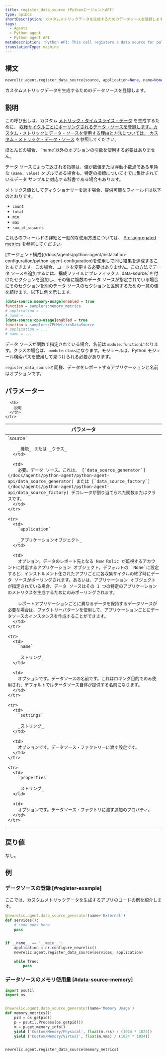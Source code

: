 ```yaml
---
title: register_data_source (PythonエージェントAPI)
type: apiDoc
shortDescription: カスタムメトリックデータを生成するためのデータソースを登録します。
tags:
  - Agents
  - Python agent
  - Python agent API
metaDescription: 'Python API: This call registers a data source for pulling custom metric data from.'
translationType: machine
---
```


## 構文

```py
newrelic.agent.register_data_source(source, application=None, name=None, settings=None, **properties)
```

カスタムメトリックデータを生成するためのデータソースを登録します。

## 説明

この呼び出しは、カスタム [メトリック・タイムスライス・データ](/docs/data-analysis/metrics/analyze-your-metrics/data-collection-metric-timeslice-event-data#timeslice-data) を生成するために、 [収穫サイクルごとにポーリングされるデータ・ソースを登録します。カスタム・メトリックにデータ・ソースを使用する理由と方法については、 ](/docs/accounts-partnerships/education/getting-started-new-relic/glossary#harvest-cycle)[カスタム・メトリック・データ・ソース](/docs/agents/python-agent/supported-features/python-custom-metrics#custom-metric-data-sources) を参照してください。

<Callout variant="tip">
  ほとんどの場合、 `name`以外のオプションの引数を使用する必要はありません。
</Callout>

データ ソースによって返される指標は、値が数値または浮動小数点である単純な `(name, value)` タプルである場合も、特定の指標についてすでに集計されているデータ サンプルに対応する辞書である場合もあります。

メトリクス値としてディクショナリーを返す場合、提供可能なフィールドは以下のとおりです。

* `count`
* `total`
* `min`
* `max`
* `sum_of_squares`

これらのフィールドの詳細と一般的な使用方法については、 [Pre-aggregated metrics](/docs/agents/python-agent/supported-features/python-custom-metrics#pre-aggregated-metrics) を参照してください。

<Callout variant="tip">
  [エージェント構成](/docs/agents/python-agent/installation-configuration/python-agent-configuration)を使用して同じ結果を達成することもできます。この場合、コードを変更する必要はありません。この方法でデータ ソースを追加するには、構成ファイルにプレフィックス `data-source:`を付けたセクションを追加し、その後に複数のデータ ソースが指定されている場合にそのセクションを別のデータ ソースのセクションと区別するための一意の値を続けます。以下に例を示します。

  ```ini
  [data-source:memory-usage]enabled = true
  function = samplers:memory_metrics
  # application = ...
  # name = ...
  [data-source:cpu-usage]enabled = true
  function = samplers:CPUMetricsDataSource
  # application = ...
  # name = ...
  ```

  データ ソースが関数で指定されている場合、名前は `module:function`になります。クラスの場合は、 `module:class`になります。モジュールは、Python モジュール検索パスを使用して見つけられる必要があります。

  `register_data_source`と同様、データをレポートするアプリケーションと名前はオプションです。
</Callout>

## パラメーター

<table>
  <thead>
    <tr>
      <th width="25%">
        パラメータ
      </th>

      <th>
        説明
      </th>
    </tr>
  </thead>

  <tbody>
    <tr>
      <td>
        `source`

        _機能_ または _クラス_
      </td>

      <td>
        必要。データ ソース。これは、 [`data_source_generator`](/docs/agents/python-agent/python-agent-api/data_source_generator) または [`data_source_factory`](/docs/agents/python-agent/python-agent-api/data_source_factory) デコレータが割り当てられた関数またはクラスです。
      </td>
    </tr>

    <tr>
      <td>
        `application`

        _アプリケーションオブジェクト_
      </td>

      <td>
        オプション。データのレポート先となる New Relic が監視するアカウントに対応するアプリケーション オブジェクト。デフォルトの `None`に設定すると、インストルメント化されたアプリごとに各収集サイクルの終了時にデータ ソースがポーリングされます。あるいは、アプリケーション オブジェクトが指定されている場合、データ ソースはその 1 つの特定のアプリケーションのメトリクスを生成するためにのみポーリングされます。

        レポートアプリケーションごとに異なるデータを保持するデータソースが必要な場合は、ファクトリーパターンを使用して、アプリケーションごとにデータソースのインスタンスを作成することができます。
      </td>
    </tr>

    <tr>
      <td>
        `name`

        _ストリング_
      </td>

      <td>
        オプションです。データソースの名前です。これはロギング目的でのみ使用され、デフォルトではデータソース自体が提供する名前になります。
      </td>
    </tr>

    <tr>
      <td>
        `settings`

        _ストリング_
      </td>

      <td>
        オプションです。データソース・ファクトリーに渡す設定です。
      </td>
    </tr>

    <tr>
      <td>
        `properties`

        _ストリング_
      </td>

      <td>
        オプションです。データソース・ファクトリに渡す追加のプロパティ。
      </td>
    </tr>
  </tbody>
</table>

## 戻り値

なし。

## 例

### データソースの登録 [#register-example]

ここでは、カスタムメトリックデータを生成するアプリのコードの例を紹介します。

```py
@newrelic.agent.data_source_generator(name='External') 
def services(): 
    # code goes here
    pass


if __name__ == '__main__': 
    application = nr.configure_newrelic() 
    newrelic.agent.register_data_source(services, application)

    while True: 
        pass
```

### データソースのメモリ使用量 [#data-source-memory]

```py
import psutil
import os


@newrelic.agent.data_source_generator(name='Memory Usage')
def memory_metrics():
    pid = os.getpid()
    p = psutil.Process(os.getpid())
    m = p.get_memory_info()
    yield ('Custom/Memory/Physical', float(m.rss) / (1024 * 1024))
    yield ('Custom/Memory/Virtual', float(m.vms) / (1024 * 1024))


newrelic.agent.register_data_source(memory_metrics)
```